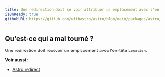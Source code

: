 ```yaml
---
title: Une redirection doit se voir attribuer un emplacement avec l'en-tête Location.
i18nReady: true
githubURL: https://github.com/withastro/astro/blob/main/packages/astro/src/core/errors/errors-data.ts
---
```


## Qu'est-ce qui a mal tourné ?
Une redirection doit recevoir un emplacement avec l'en-tête `Location`.

**Voir aussi :**
-  [Astro.redirect](/fr/reference/api-reference/#astroredirect)


